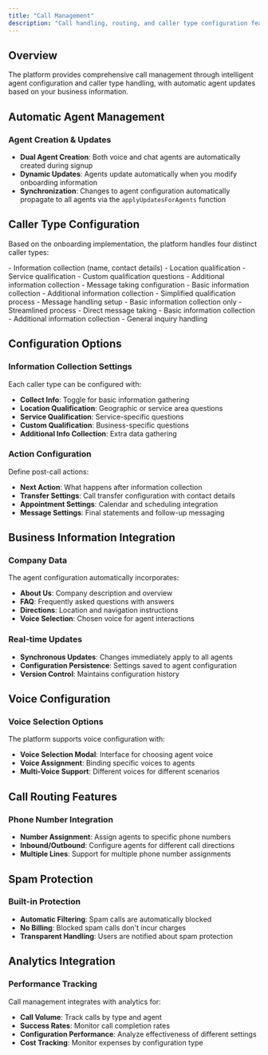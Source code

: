 ```yaml
---
title: "Call Management"
description: "Call handling, routing, and caller type configuration features"
---
```


## Overview

The platform provides comprehensive call management through intelligent agent configuration and caller type handling, with automatic agent updates based on your business information.

## Automatic Agent Management

### Agent Creation & Updates
- **Dual Agent Creation**: Both voice and chat agents are automatically created during signup
- **Dynamic Updates**: Agents update automatically when you modify onboarding information
- **Synchronization**: Changes to agent configuration automatically propagate to all agents via the `applyUpdatesForAgents` function

## Caller Type Configuration

Based on the onboarding implementation, the platform handles four distinct caller types:

<CardGroup cols={2}>
  <Card title="Potential New Clients" icon="user-plus">
    - Information collection (name, contact details)
    - Location qualification
    - Service qualification  
    - Custom qualification questions
    - Additional information collection
    - Message taking configuration
  </Card>
  <Card title="Existing Customers" icon="user-check">
    - Basic information collection
    - Additional information collection
    - Simplified qualification process
    - Message handling setup
  </Card>
  <Card title="Sales Inquiries" icon="briefcase">
    - Basic information collection only
    - Streamlined process
    - Direct message taking
  </Card>
  <Card title="Other Callers" icon="users">
    - Basic information collection
    - Additional information collection
    - General inquiry handling
  </Card>
</CardGroup>

## Configuration Options

### Information Collection Settings
Each caller type can be configured with:
- **Collect Info**: Toggle for basic information gathering
- **Location Qualification**: Geographic or service area questions
- **Service Qualification**: Service-specific questions
- **Custom Qualification**: Business-specific questions
- **Additional Info Collection**: Extra data gathering

### Action Configuration
Define post-call actions:
- **Next Action**: What happens after information collection
- **Transfer Settings**: Call transfer configuration with contact details
- **Appointment Settings**: Calendar and scheduling integration
- **Message Settings**: Final statements and follow-up messaging

## Business Information Integration

### Company Data
The agent configuration automatically incorporates:
- **About Us**: Company description and overview
- **FAQ**: Frequently asked questions with answers
- **Directions**: Location and navigation instructions
- **Voice Selection**: Chosen voice for agent interactions

### Real-time Updates
- **Synchronous Updates**: Changes immediately apply to all agents
- **Configuration Persistence**: Settings saved to agent configuration
- **Version Control**: Maintains configuration history

## Voice Configuration

### Voice Selection Options
The platform supports voice configuration with:
- **Voice Selection Modal**: Interface for choosing agent voice
- **Voice Assignment**: Binding specific voices to agents
- **Multi-Voice Support**: Different voices for different scenarios

## Call Routing Features

### Phone Number Integration
- **Number Assignment**: Assign agents to specific phone numbers
- **Inbound/Outbound**: Configure agents for different call directions
- **Multiple Lines**: Support for multiple phone number assignments

## Spam Protection

### Built-in Protection
- **Automatic Filtering**: Spam calls are automatically blocked
- **No Billing**: Blocked spam calls don't incur charges
- **Transparent Handling**: Users are notified about spam protection

## Analytics Integration

### Performance Tracking
Call management integrates with analytics for:
- **Call Volume**: Track calls by type and agent
- **Success Rates**: Monitor call completion rates
- **Configuration Performance**: Analyze effectiveness of different settings
- **Cost Tracking**: Monitor expenses by configuration type
